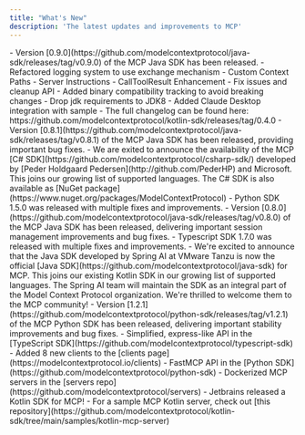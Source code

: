 ```yaml
---
title: "What's New"
description: 'The latest updates and improvements to MCP'
---
```



<Update label="2025-04-10" description="Java SDK 0.9.0 released">
- Version [0.9.0](https://github.com/modelcontextprotocol/java-sdk/releases/tag/v0.9.0) of the MCP Java SDK has been released.
- Refactored logging system to use exchange mechanism
- Custom Context Paths
- Server Instructions
- CallToolResult Enhancement   
</Update>
<Update label="2025-03-26" description="Kotlin SDK 0.4.0 released">
- Fix issues and cleanup API
- Added binary compatibility tracking to avoid breaking changes
- Drop jdk requirements to JDK8 
- Added Claude Desktop integration with sample
- The full changelog can be found here: https://github.com/modelcontextprotocol/kotlin-sdk/releases/tag/0.4.0
</Update>

<Update label="2025-03-26" description="Java SDK 0.8.1 released">
- Version [0.8.1](https://github.com/modelcontextprotocol/java-sdk/releases/tag/v0.8.1) of the MCP Java SDK has been released,
    providing important bug fixes.
</Update>
<Update label="2025-03-24" description="C# SDK released">
 - We are exited to announce the availability of the MCP
   [C# SDK](https://github.com/modelcontextprotocol/csharp-sdk/) developed by
   [Peder Holdgaard Pedersen](http://github.com/PederHP) and Microsoft. This joins our growing
   list of supported languages. The C# SDK is also available as
   [NuGet package](https://www.nuget.org/packages/ModelContextProtocol)
 - Python SDK 1.5.0 was released with multiple fixes and improvements.
</Update>
<Update label="2025-03-21" description="Java SDK 0.8.0 released">
- Version [0.8.0](https://github.com/modelcontextprotocol/java-sdk/releases/tag/v0.8.0) of the MCP Java SDK has been released,
    delivering important session management improvements and bug fixes.
</Update>
<Update label="2025-03-10" description="Typescript SDK release">
 - Typescript SDK 1.7.0 was released with multiple fixes and improvements.
</Update>
<Update label="2025-02-14" description="Java SDK released">
  - We're excited to announce that the Java SDK developed by Spring AI at VMware Tanzu is now
    the official [Java SDK](https://github.com/modelcontextprotocol/java-sdk) for MCP.
    This joins our existing Kotlin SDK in our growing list of supported languages.
    The Spring AI team will maintain the SDK as an integral part of the Model Context Protocol
    organization. We're thrilled to welcome them to the MCP community!
</Update>

<Update label="2025-01-27" description="Python SDK 1.2.1">
  - Version [1.2.1](https://github.com/modelcontextprotocol/python-sdk/releases/tag/v1.2.1) of the MCP Python SDK has been released,
    delivering important stability improvements and bug fixes.
</Update>
<Update label="2025-01-18" description="SDK and Server Improvements">
  - Simplified, express-like API in the [TypeScript SDK](https://github.com/modelcontextprotocol/typescript-sdk)
  - Added 8 new clients to the [clients page](https://modelcontextprotocol.io/clients)
</Update>

<Update label="2025-01-03" description="SDK and Server Improvements">
  - FastMCP API in the [Python SDK](https://github.com/modelcontextprotocol/python-sdk)
  - Dockerized MCP servers in the [servers repo](https://github.com/modelcontextprotocol/servers)
</Update>

<Update label="2024-12-21" description="Kotlin SDK released">
  - Jetbrains released a Kotlin SDK for MCP!
  - For a sample MCP Kotlin server, check out [this repository](https://github.com/modelcontextprotocol/kotlin-sdk/tree/main/samples/kotlin-mcp-server)
</Update>